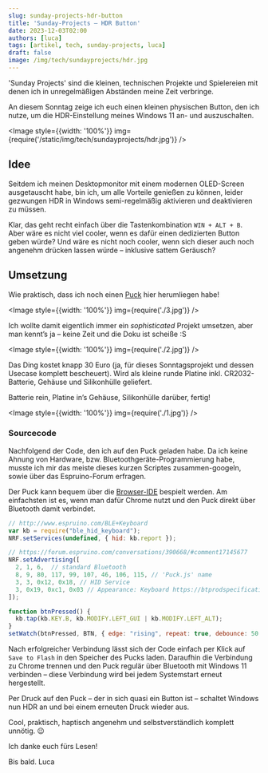 ```yaml
---
slug: sunday-projects-hdr-button
title: 'Sunday-Projects – HDR Button'
date: 2023-12-03T02:00
authors: [luca]
tags: [artikel, tech, sunday-projects, luca]
draft: false
image: /img/tech/sundayprojects/hdr.jpg
---
```



'Sunday Projects' sind die kleinen, technischen Projekte und Spielereien mit denen ich in unregelmäßigen Abständen meine Zeit verbringe.

An diesem Sonntag zeige ich euch einen kleinen physischen Button, den ich nutze, um die HDR-Einstellung meines Windows 11 an- und auszuschalten.

<Image style={{width: '100%'}} img={require('/static/img/tech/sundayprojects/hdr.jpg')} />

<!--truncate-->

## Idee

Seitdem ich meinen Desktopmonitor mit einem modernen OLED-Screen ausgetauscht habe, bin ich, um alle Vorteile genießen zu können, leider gezwungen HDR in Windows semi-regelmäßig aktivieren und deaktivieren zu müssen.

Klar, das geht recht einfach über die Tastenkombination `WIN + ALT + B`. Aber wäre es nicht viel cooler, wenn es dafür einen dedizierten Button geben würde? Und wäre es nicht noch cooler, wenn sich dieser auch noch angenehm drücken lassen würde – inklusive sattem Geräusch?

<ReactPlayer
    width="100%"
    height="500px"
    controls
    url='https://share.lucanerlich.com/s/ieoKoHSfHfewswg/download/hdrbutton.mp4'
/>

## Umsetzung

Wie praktisch, dass ich noch einen [Puck](https://www.espruino.com/Puck.js) hier herumliegen habe!

<Image style={{width: '100%'}} img={require('./3.jpg')} />

Ich wollte damit eigentlich immer ein *sophisticated* Projekt umsetzen, aber man kennt’s ja – keine Zeit und die Doku ist scheiße :S

<Image style={{width: '100%'}} img={require('./2.jpg')} />

Das Ding kostet knapp 30 Euro (ja, für dieses Sonntagsprojekt und dessen Usecase komplett bescheuert). Wird als kleine runde Platine inkl. CR2032-Batterie, Gehäuse und Silikonhülle geliefert.

Batterie rein, Platine in’s Gehäuse, Silikonhülle darüber, fertig!

<Image style={{width: '100%'}} img={require('./1.jpg')} />

### Sourcecode

Nachfolgend der Code, den ich auf den Puck geladen habe. Da ich keine Ahnung von Hardware, bzw. Bluetoothgeräte-Programmierung habe, musste ich mir das meiste dieses kurzen Scriptes zusammen-googeln, sowie über das Espruino-Forum erfragen.

Der Puck kann bequem über die [Browser-IDE](https://www.espruino.com/ide) bespielt werden.
Am einfachsten ist es, wenn man dafür Chrome nutzt und den Puck direkt über Bluetooth damit verbindet.

```javascript
// http://www.espruino.com/BLE+Keyboard
var kb = require("ble_hid_keyboard");
NRF.setServices(undefined, { hid: kb.report });

// https://forum.espruino.com/conversations/390668/#comment17145677
NRF.setAdvertising([
  2, 1, 6,  // standard Bluetooth
  8, 9, 80, 117, 99, 107, 46, 106, 115, // 'Puck.js' name
  3, 3, 0x12, 0x18, // HID Service
  3, 0x19, 0xc1, 0x03 // Appearance: Keyboard https://btprodspecificationrefs.blob.core.windows.net/assigned-numbers/Assigned%20Number%20Types/Assigned_Numbers.pdf
]);

function btnPressed() {
  kb.tap(kb.KEY.B, kb.MODIFY.LEFT_GUI | kb.MODIFY.LEFT_ALT);
}
setWatch(btnPressed, BTN, { edge: "rising", repeat: true, debounce: 50 });
```

Nach erfolgreicher Verbindung lässt sich der Code einfach per Klick auf `Save to Flash` in den Speicher des Pucks laden. Daraufhin die Verbindung zu Chrome trennen und den Puck regulär über Bluetooth mit Windows 11 verbinden – diese Verbindung wird bei jedem Systemstart erneut hergestellt.

Per Druck auf den Puck – der in sich quasi ein Button ist – schaltet Windows nun HDR an und bei einem erneuten Druck wieder aus.

Cool, praktisch, haptisch angenehm und selbstverständlich komplett unnötig. 😉

Ich danke euch fürs Lesen!

Bis bald. Luca
